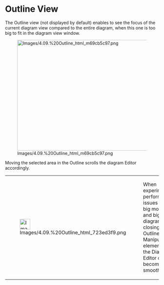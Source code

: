             
= Outline View =
 
The Outline view (not displayed by default) enables to see the focus of the current diagram view compared to the entire diagram, when this one is too big to fit in the diagram view window.

 
[[Image:Images/4.09.%20Outline_html_m69cb5c97.png|606x361px]]

 
Moving the selected area in the Outline scrolls the diagram Editor accordingly.

         
{| border="1"
|-
| 
[[Image:Images/4.09.%20Outline_html_723ed3f9.png|34x34px]]

 
| 
When 				experimenting performance issues with big models and big 				diagrams, try closing the Outline. Manipulating elements in the 				Diagram Editor often becomes smoother.

 
|}  
<br>
<br>

 
<br>
<br>

   